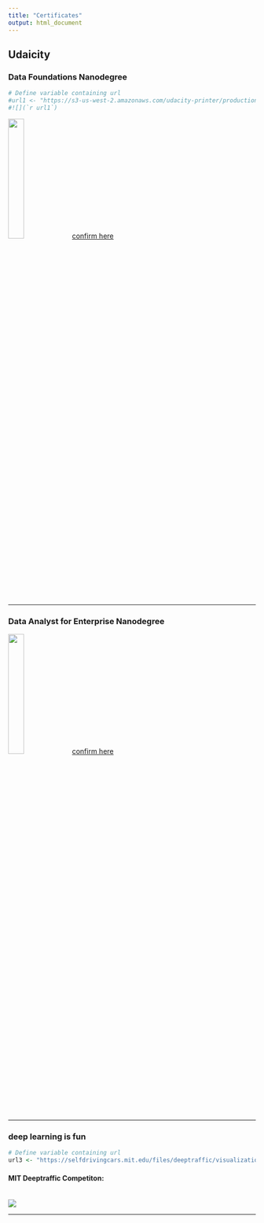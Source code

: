 ```yaml
---
title: "Certificates"
output: html_document
---
```


## Udaicity

### Data Foundations Nanodegree 


```r
# Define variable containing url
#url1 <- "https://s3-us-west-2.amazonaws.com/udacity-printer/production/certificates/0a9ea543-de8d-4e17-972b-c02d2ef9ffe1.svg"
#![](`r url1`)
```
<img src="files/dfnd_cert.jpg" style="width:25%" >
[confirm here](https://graduation.udacity.com/confirm/SDZK7KZG)

***

### Data Analyst for Enterprise Nanodegree 
<img src="files/dand_cert.jpg" style="width:25%">
[confirm here](https://graduation.udacity.com/confirm/FJ5KMEME)

***

### deep learning  is fun
```r
# Define variable containing url
url3 <- "https://selfdrivingcars.mit.edu/files/deeptraffic/visualization_media/25740.gif"
```
#### MIT Deeptraffic Competiton:
<br><b>
![](`r url3`)



***